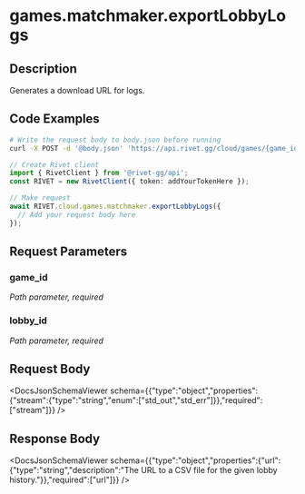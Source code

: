 

# games.matchmaker.exportLobbyLogs

## Description

Generates a download URL for logs.


## Code Examples

<CodeGroup title='Request' tag='POST' label='https://api.rivet.gg/cloud/games/{game_id}/matchmaker/lobbies/{lobby_id}/logs/export'>

```bash {{ title: 'cURL' }}
# Write the request body to body.json before running
curl -X POST -d '@body.json' 'https://api.rivet.gg/cloud/games/{game_id}/matchmaker/lobbies/{lobby_id}/logs/export'
```

```ts
// Create Rivet client
import { RivetClient } from '@rivet-gg/api';
const RIVET = new RivetClient({ token: addYourTokenHere });

// Make request
await RIVET.cloud.games.matchmaker.exportLobbyLogs({
  // Add your request body here
});
```

</CodeGroup>


## Request Parameters


### game_id

_Path parameter, required_





### lobby_id

_Path parameter, required_





## Request Body

<DocsJsonSchemaViewer schema={{"type":"object","properties":{"stream":{"type":"string","enum":["std_out","std_err"]}},"required":["stream"]}} />


## Response Body

<DocsJsonSchemaViewer schema={{"type":"object","properties":{"url":{"type":"string","description":"The URL to a CSV file for the given lobby history."}},"required":["url"]}} />


